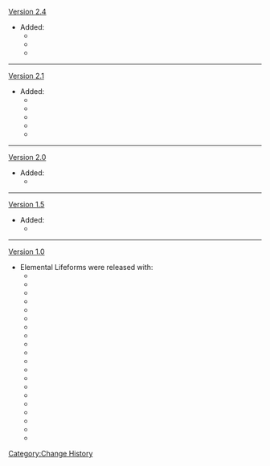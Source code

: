 [[Version 2.4]]
*Added:
**{{Enemy|Cryo Specter}}
**{{Enemy|Electro Specter}}
**{{Enemy|Pyro Specter}}
----
[[Version 2.1]]
*Added:
**{{Enemy|Hydro Hypostasis}}
**{{Enemy|Thunder Manifestation}}
**{{Enemy|Anemo Specter}}
**{{Enemy|Geo Specter}}
**{{Enemy|Hydro Specter}}
----
[[Version 2.0]]
*Added:
**{{Enemy|Pyro Hypostasis}}
----
[[Version 1.5]]
*Added:
**{{Enemy|Cryo Hypostasis}}
----
[[Version 1.0]]
*Elemental Lifeforms were released with:
**{{Enemy|Anemo Slime}}
**{{Enemy|Cryo Slime}}
**{{Enemy|Dendro Slime}}
**{{Enemy|Electro Slime}}
**{{Enemy|Geo Slime}}
**{{Enemy|Hydro Slime}}
**{{Enemy|Pyro Slime}}
**{{Enemy|Large Anemo Slime}}
**{{Enemy|Large Cryo Slime}}
**{{Enemy|Large Dendro Slime}}
**{{Enemy|Large Electro Slime}}
**{{Enemy|Large Geo Slime}}
**{{Enemy|Large Hydro Slime}}
**{{Enemy|Large Pyro Slime}}
**{{Enemy|Mutant Electro Slime}}
**{{Enemy|Eye of the Storm}}
**{{Enemy|Anemo Hypostasis}}
**{{Enemy|Electro Hypostasis}}
**{{Enemy|Geo Hypostasis}}
**{{Enemy|Oceanid}}
<noinclude>[[Category:Change History]]</noinclude>